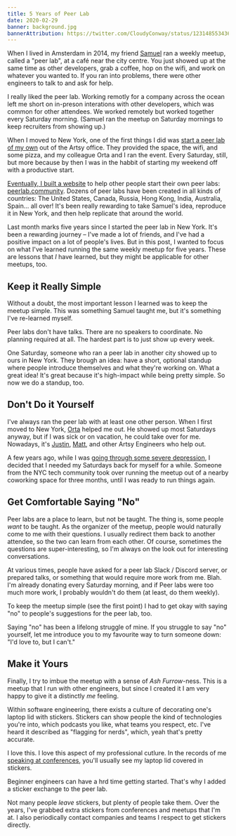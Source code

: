 ```yaml
---
title: 5 Years of Peer Lab
date: 2020-02-29
banner: background.jpg
bannerAttribution: https://twitter.com/CloudyConway/status/1231485534368866304
---
```


When I lived in Amsterdam in 2014, my friend [Samuel](https://twitter.com/samuelgoodwin) ran a weekly meetup, called a "peer lab", at a café near the city centre. You just showed up at the same time as other developers, grab a coffee, hop on the wifi, and work on whatever you wanted to. If you ran into problems, there were other engineers to talk to and ask for help.

I really liked the peer lab. Working remotly for a company across the ocean left me short on in-preson interations with other developers, which was common for other attendees. We worked remotely but worked together every Saturday morning. (Samuel ran the meetup on Saturday mornings to keep recruiters from showing up.)

When I moved to New York, one of the first things I did was [start a peer lab of my own](https://artsy.github.io/blog/2015/08/10/peer-lab/) out of the Artsy office. They provided the space, the wifi, and some pizza, and my colleague Orta and I ran the event. Every Saturday, still, but more because by then I was in the habbit of starting my weekend off with a productive start.

[Eventually, I built a website](https://ashfurrow.com/blog/building-static-sites-with-middleman/) to help other people start their own peer labs: [peerlab.community](https://peerlab.community). Dozens of peer labs have been created in all kinds of countries: The United States, Canada, Russia, Hong Kong, India, Australia, Spain... all over! It's been really rewarding to take Samuel's idea, reproduce it in New York, and then help replicate that around the world.

<Tweet tweetID="573250256630124545" />

Last month marks five years since I started the peer lab in New York. It's been a rewarding journey – I've made a lot of friends, and I've had a positive impact on a lot of people's lives. But in this post, I wanted to focus on what I've learned running the same weekly meetup for five years. These are lessons that _I_ have learned, but they might be applicable for other meetups, too.

## Keep it Really Simple

Without a doubt, the most important lesson I learned was to keep the meetup simple. This was something Samuel taught me, but it's something I've re-learned myself.

Peer labs don't have talks. There are no speakers to coordinate. No planning required at all. The hardest part is to just show up every week.

One Saturday, someone who ran a peer lab in another city showed up to ours in New York. They brough an idea: have a short, optional standup where people introduce themselves and what they're working on. What a great idea! It's great because it's high-impact while being pretty simple. So now we do a standup, too.

## Don't Do it Yourself

I've always ran the peer lab with at least one other person. When I first moved to New York, [Orta](https://twitter.com/orta) helped me out. He showed up most Saturdays anyway, but if I was sick or on vacation, he could take over for me. Nowadays, it's [Justin](https://twitter.com/zephraph), [Matt](https://twitter.com/pinadoleada), and other Artsy Engineers who help out.

A few years ago, while I was [going through some severe depression](/blog/update-on-medication-changes/), I decided that I needed my Saturdays back for myself for a while. Someone from the NYC tech community took over running the meetup out of a nearby coworking space for three months, until I was ready to run things again.

## Get Comfortable Saying "No"

Peer labs are a place to learn, but not be taught. The thing is, some people _want_ to be taught. As the organizer of the meetup, people would naturally come to me with their questions. I usually redirect them back to another attendee, so the two can learn from each other. Of course, sometimes the questions are super-interesting, so I'm always on the look out for interesting conversations.

At various times, people have asked for a peer lab Slack / Discord server, or prepared talks, or something that would require more work from me. Blah. I'm already donating every Saturday morning, and if Peer labs were too much more work, I probably wouldn't do them (at least, do them weekly).

To keep the meetup simple (see the first point) I had to get okay with saying "no" to people's suggestions for the peer lab, too.

Saying "no" has been a lifelong struggle of mine. If you struggle to say "no" yourself, let me introduce you to my favourite way to turn someone down: "I'd love to, but I can't."

## Make it Yours

Finally, I try to imbue the meetup with a sense of _Ash Furrow_-ness. This is a meetup that I run with other engineers, but since I created it I am very happy to give it a distinctly _me_ feeling.

<Tweet tweetID="863400007642337281" />

Within software engineering, there exists a culture of decorating one's laptop lid with stickers. Stickers can show people the kind of technologies you're into, which podcasts you like, what teams you respect, etc. I've heard it described as "flagging for nerds", which, yeah that's pretty accurate.

I love this. I love this aspect of my professional cutlure. In the records of me [speaking at conferences](/speaking), you'll usually see my laptop lid covered in stickers.

Beginner engineers can have a hrd time getting started. That's why I added a sticker exchange to the peer lab.

<Tweet tweetID="1188889050423402498" />

Not many people _leave_ stickers, but plenty of people take them. Over the years, I've grabbed extra stickers from conferences and meetups that I'm at. I also periodically contact companies and teams I respect to get stickers directly.

<Tweet tweetID="980089002769440768" />
